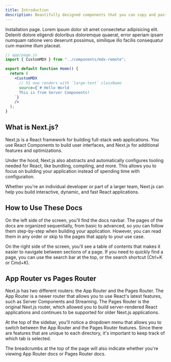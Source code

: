 ```yaml
---
title: Introduction
description: Beautifully designed components that you can copy and paste into your apps. Accessible. Customizable. Open Source.
---
```


Installation page. Lorem ipsum dolor sit amet consectetur adipisicing elit. Deleniti dolore eligendi doloribus doloremque quaerat, error aperiam ipsam numquam ratione vero deserunt possimus, similique illo facilis consequatur cum maxime illum placeat.

```jsx
// app/page.js
import { CustomMDX } from "../components/mdx-remote";

export default function Home() {
  return (
    <CustomMDX
      // h1 now renders with `large-text` className
      source={`# Hello World
      This is from Server Components!
    `}
    />
  );
}
```

## What is Next.js?

Next.js is a React framework for building full-stack web applications. You use React Components to build user interfaces, and Next.js for additional features and optimizations.

Under the hood, Next.js also abstracts and automatically configures tooling needed for React, like bundling, compiling, and more. This allows you to focus on building your application instead of spending time with configuration.

Whether you're an individual developer or part of a larger team, Next.js can help you build interactive, dynamic, and fast React applications.

## How to Use These Docs

On the left side of the screen, you'll find the docs navbar. The pages of the docs are organized sequentially, from basic to advanced, so you can follow them step-by-step when building your application. However, you can read them in any order or skip to the pages that apply to your use case.

On the right side of the screen, you'll see a table of contents that makes it easier to navigate between sections of a page. If you need to quickly find a page, you can use the search bar at the top, or the search shortcut (Ctrl+K or Cmd+K).

## App Router vs Pages Router

Next.js has two different routers: the App Router and the Pages Router. The App Router is a newer router that allows you to use React's latest features, such as Server Components and Streaming. The Pages Router is the original Next.js router, which allowed you to build server-rendered React applications and continues to be supported for older Next.js applications.

At the top of the sidebar, you'll notice a dropdown menu that allows you to switch between the App Router and the Pages Router features. Since there are features that are unique to each directory, it's important to keep track of which tab is selected.

The breadcrumbs at the top of the page will also indicate whether you're viewing App Router docs or Pages Router docs.
